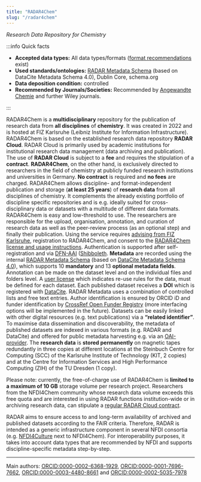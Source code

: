 ```yaml
---
title: "RADAR4Chem"
slug: "/radar4chem"
---
```



_Research Data Repository for Chemistry_

<RepoButton
    url="https://radar4chem.radar-service.eu/"
    intro="Link to"
    name="RADAR4Chem"
/>
<RepoButton
    url="https://doi.org/10.25504/FAIRsharing.3b3157"
    intro="Entry on"
    name="FAIRsharing"
/>
<RepoButton
    url="http://doi.org/10.17616/R31NJNAY"
    intro="Entry on"
    name="re3data"
/>

:::info Quick facts

-   **Accepted data types:** All data types/formats ([format recommendations](https://radar.products.fiz-karlsruhe.de/en/radarabout/dateiformate) exist)
-   **Used standards/ontologies:** [RADAR Metadata Schema](https://radar.products.fiz-karlsruhe.de/en/radarfeatures/radar-metadatenschema) (based on DataCite Metadata Schema 4.0), Dublin Core, schema.org
-   **Data deposition condition:** controlled
-   **Recommended by Journals/Societies:** Recommended by [Angewandte Chemie](https://onlinelibrary.wiley.com/page/journal/15213773/homepage/notice-to-authors#sectFDataDeposition) and further Wiley journals.

:::

RADAR4Chem is a **multidisciplinary** repository for the publication of research data from **all disciplines** of **chemistry**. It was created in 2022 and is hosted at FIZ Karlsruhe (Leibniz Institute for Information Infrastructure). RADAR4Chem is based on the established research data repository **RADAR Cloud**. RADAR Cloud is primarily used by academic institutions for institutional research data management (data archiving and publication). The use of **RADAR Cloud** is subject to a **fee** and requires the stipulation of a **contract**. **RADAR4Chem**, on the other hand, is exclusively directed to researchers in the field of chemistry at publicly funded research institutions and universities in Germany. **No contract** is required and **no fees** are charged. RADAR4Chem allows discipline- and format-independent publication and storage (**at least 25 years**) of **research data** from all disciplines of chemistry. It complements the already existing portfolio of discipline specific repositories and is e.g. ideally suited for cross-disciplinary data or datasets with a multitude of different data formats. RADAR4Chem is easy and low-threshold to use. The researchers are responsible for the upload, organisation, annotation, and curation of research data as well as the peer-review process (as an optional step) and finally their publication. Using the service requires [advising from FIZ Karlsruhe](https://www.nfdi4chem.de/index.php/2650-2/), registration to RADAR4Chem, and consent to the [RADAR4Chem license and usage instructions](https://radar.products.fiz-karlsruhe.de/sites/default/files/radar/docs/terms/License_and_User_Instructions_for_Data_Providers_RADAR4Chem.pdf). Authentication is supported after self-registration and via [DFN-AAI](https://doku.tid.dfn.de/en:dfnaai:start) ([Shibboleth](https://www.incommon.org/software/shibboleth/). **Metadata** are recorded using the internal [RADAR Metadata Schema](https://radar.products.fiz-karlsruhe.de/en/radarfeatures/radar-metadatenschema) (based on [DataCite Metadata Schema 4.0](https://schema.datacite.org/)), which supports 10 **mandatory** and 13 **optional metadata fields**. Annotation can be made on the dataset level and on the individual files and folders level. A [user license](https://radar.products.fiz-karlsruhe.de/en/radarfeatures/lizenzen-fuer-forschungsdaten) which indicates re-use rules for the data, must be defined for each dataset. Each published dataset receives a **DOI** which is registered with [DataCite](https://datacite.org/). RADAR Metadata uses a combination of controlled lists and free text entries. Author identification is ensured by ORCID iD and funder identification by [CrossRef Open Funder Registry](https://www.crossref.org/pdfs/about-funder-registry.pdf) (more interfacing options will be implemented in the future). Datasets can be easily linked with other digital resources (e.g. text publications) via a **“related identifier”**. To maximise data dissemination and discoverability, the metadata of published datasets are indexed in various formats (e.g. RADAR and DataCite) and offered for public metadata harvesting e.g. via an [OAI-provider](https://radar.products.fiz-karlsruhe.de/en/radarfeatures/radar-oai-provider). The **research data** is **stored permanently** on magnetic tapes redundantly in three copies at different locations at the Steinbuch Centre for Computing (SCC) of the Karlsruhe Institute of Technology (KIT, 2 copies) and at the Centre for Information Services and High Performance Computing (ZIH) of the TU Dresden (1 copy).

Please note: currently, the free-of-charge use of RADAR4Chem is **limited to a maximum of 10 GB** storage volume per research project. Researchers from the NFDI4Chem community whose research data volume exceeds this free quota and are interested in using RADAR functions institution-wide or in archiving research data, can stipulate a [regular RADAR Cloud contract](https://radar.products.fiz-karlsruhe.de/en/radaragreementsprices/vertraege-preise).

RADAR aims to ensure access to and long-term availability of archived and published datasets according to the FAIR criteria. Therefore, RADAR is intended as a generic infrastructure component in several NFDI consortia (e.g. [NFDI4Culture](https://nfdi4culture.de/de/aktuelles/nachrichten/radar4culture-neuer-service-fuer-kulturgueter.html) next to NFDI4Chem). For interoperability purposes, it takes into account data types that are recommended by NFDI and supports discipline-specific metadata step-by-step.

---

Main authors: [ORCID:0000-0002-6368-1929](https://orcid.org/0000-0002-6368-1929), [ORCID:0000-0001-7696-7662](https://orcid.org/0000-0001-7696-7662), [ORCID:0000-0003-4480-8661](https://orcid.org/0000-0003-4480-8661) and [ORCID:0000-0002-5035-7978](https://orcid.org/0000-0002-5035-7978)
